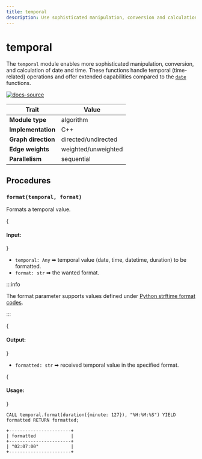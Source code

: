 ```yaml
---
title: temporal
description: Use sophisticated manipulation, conversion and calculation procedures for date and time data types. 
---
```


# temporal



The `temporal` module enables more sophisticated manipulation, conversion, and calculation of date and time. These functions handle temporal (time-related) operations and offer extended capabilities compared to the [`date`](date.md) functions.

[![docs-source](https://img.shields.io/badge/source-temporal-FB6E00?logo=github&style=for-the-badge)](https://github.com/memgraph/mage/tree/main/python/date.py)

| Trait               | Value                                                 |
| ------------------- | ----------------------------------------------------- |
| **Module type**     | algorithm  |
| **Implementation**  | C++        |
| **Graph direction** | directed/undirected |
| **Edge weights**    | weighted/unweighted |
| **Parallelism**     | sequential |

## Procedures

### `format(temporal, format)`

Formats a temporal value.

{<h4> Input: </h4>}

- `temporal: Any` ➡ temporal value (date, time, datetime, duration) to be formatted.
- `format: str` ➡ the wanted format.

:::info

The format parameter supports values defined under [Python strftime format codes](https://docs.python.org/3/library/datetime.html#strftime-and-strptime-format-codes).

:::

{<h4> Output: </h4>}

- `formatted: str` ➡ received temporal value in the specified format.

{<h4> Usage: </h4>}

```cypher
CALL temporal.format(duration({minute: 127}), "%H:%M:%S") YIELD formatted RETURN formatted;
```

```plaintext
+-----------------------+
| formatted             |
+-----------------------+
| "02:07:00"            |
+-----------------------+
```
